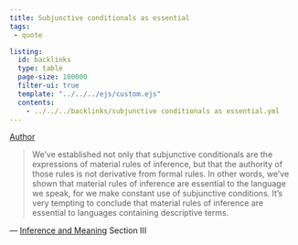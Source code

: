 ```yaml
---
title: Subjunctive conditionals as essential
tags:
 - quote

listing:
  id: backlinks
  type: table
  page-size: 100000
  filter-ui: true
  template: "../../../ejs/custom.ejs"
  contents:
    - ../../../backlinks/subjunctive conditionals as essential.yml
---
```


[Author](/docs/phil/people/Wilfrid Sellars.html)

> We've established not only that subjunctive conditionals are the expressions 
of material rules of inference, but that the authority of those rules is not 
derivative from formal rules. In other words, we've shown that material rules 
of inference are essential to the language we speak, for we make constant use 
of subjunctive conditions. It's very tempting to conclude that material rules 
of inference are essential to languages containing descriptive terms. 

— [Inference and Meaning](/docs/phil/works/Inference and Meaning.html) Section III